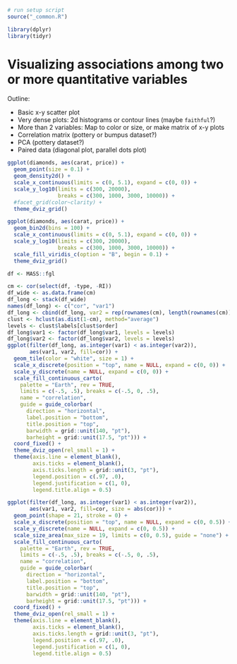 ```r
# run setup script
source("_common.R")

library(dplyr)
library(tidyr)
```

# Visualizing associations among two or more quantitative variables {#visualizing-associations}

Outline:

- Basic x-y scatter plot
- Very dense plots: 2d histograms or contour lines (maybe `faithful`?)
- More than 2 variables: Map to color or size, or make matrix of x-y plots
- Correlation matrix (pottery or bumpus dataset?)
- PCA (pottery dataset?)
- Paired data (diagonal plot, parallel dots plot)

```r
ggplot(diamonds, aes(carat, price)) + 
  geom_point(size = 0.1) + 
  geom_density2d() +
  scale_x_continuous(limits = c(0, 5.1), expand = c(0, 0)) +
  scale_y_log10(limits = c(300, 20000),
                breaks = c(300, 1000, 3000, 10000)) +
  #facet_grid(color~clarity) +
  theme_dviz_grid()
```

```r
ggplot(diamonds, aes(carat, price)) + 
  geom_bin2d(bins = 100) +
  scale_x_continuous(limits = c(0, 5.1), expand = c(0, 0)) +
  scale_y_log10(limits = c(300, 20000),
                breaks = c(300, 1000, 3000, 10000)) +
  scale_fill_viridis_c(option = "B", begin = 0.1) +
  theme_dviz_grid()
```



```r
df <- MASS::fgl

cm <- cor(select(df, -type, -RI))
df_wide <- as.data.frame(cm)
df_long <- stack(df_wide)
names(df_long) <- c("cor", "var1")
df_long <- cbind(df_long, var2 = rep(rownames(cm), length(rownames(cm))))
clust <- hclust(as.dist(1-cm), method="average") 
levels <- clust$labels[clust$order]
df_long$var1 <- factor(df_long$var1, levels = levels)
df_long$var2 <- factor(df_long$var2, levels = levels)
ggplot(filter(df_long, as.integer(var1) < as.integer(var2)),
       aes(var1, var2, fill=cor)) + 
  geom_tile(color = "white", size = 1) + 
  scale_x_discrete(position = "top", name = NULL, expand = c(0, 0)) +
  scale_y_discrete(name = NULL, expand = c(0, 0)) +
  scale_fill_continuous_carto(
    palette = "Earth", rev = TRUE,
    limits = c(-.5, .5), breaks = c(-.5, 0, .5),
    name = "correlation",
    guide = guide_colorbar(
      direction = "horizontal",
      label.position = "bottom",
      title.position = "top",
      barwidth = grid::unit(140, "pt"),
      barheight = grid::unit(17.5, "pt"))) +
  coord_fixed() +
  theme_dviz_open(rel_small = 1) +
  theme(axis.line = element_blank(),
        axis.ticks = element_blank(),
        axis.ticks.length = grid::unit(3, "pt"),
        legend.position = c(.97, .0),
        legend.justification = c(1, 0),
        legend.title.align = 0.5)

```

```r
ggplot(filter(df_long, as.integer(var1) < as.integer(var2)),
       aes(var1, var2, fill=cor, size = abs(cor))) + 
  geom_point(shape = 21, stroke = 0) + 
  scale_x_discrete(position = "top", name = NULL, expand = c(0, 0.5)) +
  scale_y_discrete(name = NULL, expand = c(0, 0.5)) +
  scale_size_area(max_size = 19, limits = c(0, 0.5), guide = "none") +
  scale_fill_continuous_carto(
    palette = "Earth", rev = TRUE,
    limits = c(-.5, .5), breaks = c(-.5, 0, .5),
    name = "correlation",
    guide = guide_colorbar(
      direction = "horizontal",
      label.position = "bottom",
      title.position = "top",
      barwidth = grid::unit(140, "pt"),
      barheight = grid::unit(17.5, "pt"))) +
  coord_fixed() +
  theme_dviz_open(rel_small = 1) +
  theme(axis.line = element_blank(),
        axis.ticks = element_blank(),
        axis.ticks.length = grid::unit(3, "pt"),
        legend.position = c(.97, .0),
        legend.justification = c(1, 0),
        legend.title.align = 0.5)

```

